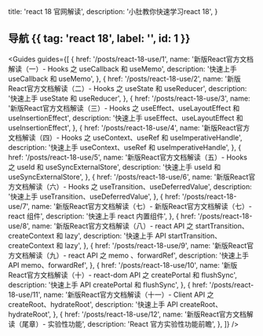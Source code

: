  title: 'react 18 官网解读',
  description:
    '小肚教你快速学习react 18',
}



## 导航 {{ tag: 'react 18', label: '', id: 1 }}

<Guides guides={[
  {
    href: '/posts/react-18-use/1',
    name: '新版React官方文档解读（一）- Hooks 之 useCallback 和 useMemo',
    description: '快速上手 useCallback 和 useMemo',
  },
  {
    href: '/posts/react-18-use/2',
    name: '新版React官方文档解读（二）- Hooks 之 useState 和 useReducer',
    description: '快速上手 useState 和 useReducer',
  },
  {
    href: '/posts/react-18-use/3',
    name: '新版React官方文档解读（三）- Hooks 之 useEffect、useLayoutEffect 和 useInsertionEffect',
    description: '快速上手 useEffect、useLayoutEffect 和 useInsertionEffect',
  },
  {
    href: '/posts/react-18-use/4',
    name: '新版React官方文档解读（四）- Hooks 之 useContext、useRef 和 useImperativeHandle',
    description: '快速上手 useContext、useRef 和 useImperativeHandle',
  },
  {
    href: '/posts/react-18-use/5',
    name: '新版React官方文档解读（五）- Hooks 之 useId 和 useSyncExternalStore',
    description: '快速上手 useId 和 useSyncExternalStore',
  },
  {
    href: '/posts/react-18-use/6',
    name: '新版React官方文档解读（六）- Hooks 之 useTransition、useDeferredValue',
    description: '快速上手 useTransition、useDeferredValue',
  },
  {
    href: '/posts/react-18-use/7',
    name: '新版React官方文档解读（七）- 新版React官方文档解读（七）- react 组件',
    description: '快速上手 react 内置组件',
  },
  {
    href: '/posts/react-18-use/8',
    name: '新版React官方文档解读（八）- react API 之 startTransition、 createContext 和 lazy',
    description: '快速上手 API startTransition、 createContext 和 lazy',
  },
  {
    href: '/posts/react-18-use/9',
    name: '新版React官方文档解读（九）- react API 之 memo 、forwardRef',
    description: '快速上手 API memo、forwardRef',
  },
  {
    href: '/posts/react-18-use/10',
    name: '新版React官方文档解读（十）- react-dom API 之 createPortal 和 flushSync',
    description: '快速上手 API createPortal 和 flushSync',
  },
  {
    href: '/posts/react-18-use/11',
    name: '新版React官方文档解读（十一）- Client API 之 createRoot、hydrateRoot',
    description: '快速上手 API createRoot、hydrateRoot',
  },
  {
    href: '/posts/react-18-use/12',
    name: '新版React官方文档解读（尾章）- 实验性功能',
    description: 'React 官方实验性功能前瞻',
  },
]} />